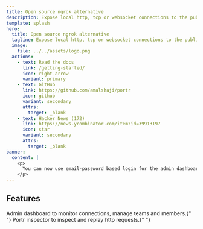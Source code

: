 ```yaml
---
title: Open source ngrok alternative
description: Expose local http, tcp or websocket connections to the public internet
template: splash
hero:
  title: Open source ngrok alternative
  tagline: Expose local http, tcp or websocket connections to the public internet
  image:
    file: ../../assets/logo.png
  actions:
    - text: Read the docs
      link: /getting-started/
      icon: right-arrow
      variant: primary
    - text: GitHub
      link: https://github.com/amalshaji/portr
      icon: github
      variant: secondary
      attrs:
        target: _blank
    - text: Hacker News (172)
      link: https://news.ycombinator.com/item?id=39913197
      icon: star
      variant: secondary
      attrs:
        target: _blank
banner:
  content: |
    <p>
      You can now use email-password based login for the admin dashboard. Upgrade the server to the latest version.
    </p>
---
```



## Features

<CardGrid>
  <Card title="Admin dashboard" icon="rocket">
    Admin dashboard to monitor connections, manage teams and members.{" "}
    <YouTube id="https://www.youtube.com/watch?v=Wv5j3YQk3Ew" />
  </Card>
  <Card title="Portr inspector" icon="magnifier">
    Portr inspector to inspect and replay http requests.{" "}
    <YouTube id="https://www.youtube.com/watch?v=_4tipDzuoSs" />
  </Card>
</CardGrid>
